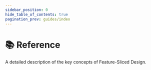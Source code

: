 ```yaml
---
sidebar_position: 0
hide_table_of_contents: true
pagination_prev: guides/index
---
```



# 📚 Reference

<p class="summary">
A detailed description of the key concepts of Feature-Sliced Design.
</p>

<NavCard
    title="Layers" 
    description="Definition of a layer and explanations for all layers"
    to="/docs/reference/layers"
    Icon={GroupOutlined}
/>
<NavCard
    title="Slices and segments" 
    description="Definitions of a slice and segment, content examples for segments on different layers"
    to="/docs/reference/slices-segments"
    Icon={AppstoreOutlined}
/>
<NavCard
    title="Public API" 
    description="Definition and goals of public APIs, cross-imports with @x, troubleshooting"
    to="/docs/reference/public-api"
    Icon={ApiOutlined}
/>
